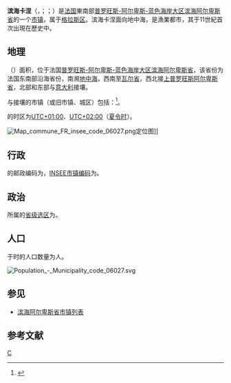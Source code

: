 {{noteTA|G1=法国地名}}
{{Infobox French commune}}
'''滨海卡涅'''（{{lang-fr|Cagnes-sur-Mer}}，{{IPA-fr|kaɲ syʁ mɛʁ}}；{{lang-oc|Canha de Mar}}；{{lang-it|Cagno}}）是[[法国|法国]]東南部[[普罗旺斯-阿尔卑斯-蓝色海岸大区|普罗旺斯-阿尔卑斯-蓝色海岸大区]][[滨海阿尔卑斯省|滨海阿尔卑斯省]]的一个[[市镇_(法国)|市镇]]，属于[[格拉斯区|格拉斯区]]。滨海卡涅面向地中海，是漁業都市，其于11世紀首次出現在歷史中。

== 地理 ==
{{PAGENAMEBASE}}（{{wikidata|property|linked|P625}}）面积{{wikidata|properties|P2046}}，位于法国[[普罗旺斯-阿尔卑斯-蓝色海岸大区|普罗旺斯-阿尔卑斯-蓝色海岸大区]][[滨海阿尔卑斯省|滨海阿尔卑斯省]]，该省份为法国东南部沿海省份，南濒[[地中海|地中海]]，西南至[[瓦尔省|瓦尔省]]，西北接[[上普罗旺斯阿尔卑斯省|上普罗旺斯阿尔卑斯省]]，北部和东部与[[意大利|意大利]]接壤。

与{{PAGENAMEBASE}}接壤的市镇（或旧市镇、城区）包括：{{Wikidata|properties|linked|P47}}<ref name="geo">{{Cite web|url=https://www.geoportail.gouv.fr/carte|title=Carte|accessdate=2020-03-22|author=Géoportail|language=fr|publisher=Géoportail|archive-date=2017-01-29|archive-url=https://web.archive.org/web/20170129154129/https://www.geoportail.gouv.fr/carte/|dead-url=no}}</ref>。

{{PAGENAMEBASE}}的时区为[[UTC+01:00|UTC+01:00]]、[[UTC+02:00|UTC+02:00]]（[[夏时制|夏令时]]）。

[[File:Map_commune_FR_insee_code_06027.png|thumb]]定位图]]{{Clear|left}}
== 行政 ==
{{PAGENAMEBASE}}的邮政编码为{{wikidata|properties|P281}}，[[法国国家统计与经济研究所|INSEE市镇编码]]为{{wikidata|properties|P374}}。

== 政治 ==
{{PAGENAMEBASE}}所属的[[縣_(法國)|省级选区]]为{{WikidataLink|{{wikidata|properties|raw|best||P7938}}}}。

== 人口 ==
{{PAGENAMEBASE}}于{{wikidata|qualifier|P1082|P585}}时的人口数量为{{wikidata|property|raw|P1082}}人。

[[File:Population_-_Municipality_code_06027.svg|thumb]]{{Clear|left}}
== 参见 ==
* [[滨海阿尔卑斯省市镇列表|滨海阿尔卑斯省市镇列表]]

== 参考文献 ==
{{reflist}}
{{Commonscat|Cagnes-sur-Mer|卡涅}}

{{濱海阿爾卑斯省市鎮}}
{{Authority control}}
[[Category:滨海阿尔卑斯省市镇|C]]